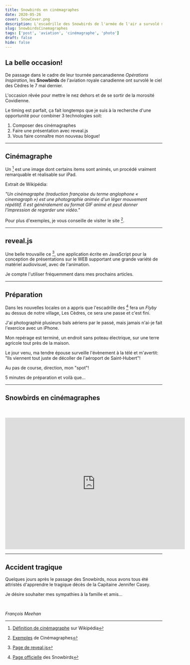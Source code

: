 ```yaml
---
title: Snowbirds en cinémagraphes
date: 2020-05-26
cover: SnowCover.png
description: L'escadrille des Snowbirds de l'armée de l'air a survolé mon patelin, présentation de cinémagraphes.
slug: SnowbirdsCinemagraphes
tags: ['post', 'aviation', 'cinémagraphe', 'photo']
draft: false
hide: false
---
```


## La belle occasion!


De passage dans le cadre de leur tournée pancanadienne *Opérations Inspiration*, les **Snowbirds** de l'aviation royale canadienne ont survolé le ciel des Cèdres le 7 mai dernier.


L'occasion rêvée pour mettre le nez dehors et de se sortir de la morosité Covidienne.


Le timing est parfait, ça fait longtemps que je suis à la recherche d'une opportunité pour combiner 3 technologies soit:


1. Composer des cinémagraphes
1. Faire une présentation avec reveal.js
1. Vous faire connaître mon nouveau blogue!


---


## Cinémagraphe


Un [^cinémagraphe] est une image dont certains items sont animés, un procédé vraiment remarquable et réalisable sur iPad.

Extrait de Wikipédia:


*"Un cinémagraphe (traduction française du terme anglophone « cinemagraph ») est une photographie animée d'un léger mouvement répétitif. Il est généralement au format GIF animé et peut donner l'impression de regarder une vidéo."*


Pour plus d'exemples, je vous conseille de visiter le site [^cinemagraphs].


---


## reveal.js


Une belle trouvaille ce [^reveal.js], une application écrite en JavaScript pour la conception de présentations sur le WEB supportant une grande variété de matériel audiovisuel, avec de l'animation.

Je compte l'utiliser fréquemment dans mes prochains articles.


---


## Préparation

Dans les nouvelles locales on a appris que l'escadrille des [^Snowbirds] fera un *Flyby* au dessus de notre village, Les Cèdres, ce sera une passe et c'est fini.

J'ai photographié plusieurs bals aériens par le passé, mais jamais n'ai-je fait l'exercice avec un iPhone.


Mon repérage est terminé, un endroit sans poteau électrique, sur une terre agricole tout près de la maison.


Le jour venu, ma tendre épouse surveille l'évènement à la télé et m'avertit: "Ils viennent tout juste de décoller de l'aéroport de Saint-Hubert"!

Au pas de course, direction, mon "spot"!


5 minutes de préparation et voilà que...


---


##  Snowbirds en cinémagraphes

<br/>
<br/>

<iframe src="https://slides.com/fmeehan/deck/embed?token=ne3of_Qo&style=light" width="576" height="420" scrolling="no" frameborder="0" webkitallowfullscreen mozallowfullscreen allowfullscreen></iframe>


---


## Accident tragique


Quelques jours après le passage des Snowbirds, nous avons tous été attristés d'apprendre le tragique décès de la Capitaine Jennifer Casey.


Je désire souhaiter mes sympathies à la famille et amis...

<br/>

*François Meehan*



[^Snowbirds]: [Page officielle](http://rcaf-arc.forces.gc.ca/fr/snowbirds/index.page) des Snowbirds
[^reveal.js]: [Page de reveal.js](https://revealjs.com/#/)
[^cinémagraphe]: [Définition de cinémagraphe](https://fr.wikipedia.org/wiki/Cinemagraphe) sur Wikipédia
[^cinemagraphs]: [Exemples](http://cinemagraphs.com/) de Cinémagraphes